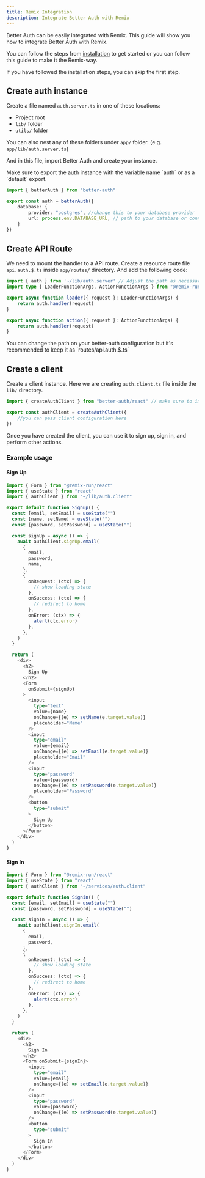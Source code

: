```yaml
---
title: Remix Integration
description: Integrate Better Auth with Remix
---
```


Better Auth can be easily integrated with Remix. This guide will show you how to integrate Better Auth with Remix.

You can follow the steps from [installation](/docs/installation) to get started or you can follow this guide to make it the Remix-way.

If you have followed the installation steps, you can skip the first step.

## Create auth instance


Create a file named `auth.server.ts` in one of these locations:
   - Project root
   - `lib/` folder
   - `utils/` folder

You can also nest any of these folders under `app/` folder. (e.g. `app/lib/auth.server.ts`)

And in this file, import Better Auth and create your instance.

<Callout type="warn">
Make sure to export the auth instance with the variable name `auth` or as a `default` export.
</Callout>

```ts title="app/lib/auth.server.ts"
import { betterAuth } from "better-auth"

export const auth = betterAuth({
    database: {
        provider: "postgres", //change this to your database provider
        url: process.env.DATABASE_URL, // path to your database or connection string
    }
})
```

## Create API Route

We need to mount the handler to a API route. Create a resource route file `api.auth.$.ts` inside `app/routes/` directory. And add the following code:

```ts title="app/routes/api.auth.$.ts"
import { auth } from '~/lib/auth.server' // Adjust the path as necessary
import type { LoaderFunctionArgs, ActionFunctionArgs } from "@remix-run/node"

export async function loader({ request }: LoaderFunctionArgs) {
    return auth.handler(request)
}

export async function action({ request }: ActionFunctionArgs) {
    return auth.handler(request)
}
```

<Callout type="info">
 You can change the path on your better-auth configuration but it's recommended to keep it as `routes/api.auth.$.ts`
</Callout>

## Create a client

Create a client instance. Here we are creating `auth.client.ts` file inside the `lib/` directory.

```ts title="app/lib/auth.client.ts"
import { createAuthClient } from "better-auth/react" // make sure to import from better-auth/react

export const authClient = createAuthClient({
    //you can pass client configuration here
})
```

Once you have created the client, you can use it to sign up, sign in, and perform other actions.

### Example usage

#### Sign Up

```ts title="app/routes/signup.tsx"
import { Form } from "@remix-run/react"
import { useState } from "react"
import { authClient } from "~/lib/auth.client"

export default function Signup() {
  const [email, setEmail] = useState("")
  const [name, setName] = useState("")
  const [password, setPassword] = useState("")

  const signUp = async () => {
    await authClient.signUp.email(
      {
        email,
        password,
        name,
      },
      {
        onRequest: (ctx) => {
          // show loading state
        },
        onSuccess: (ctx) => {
          // redirect to home
        },
        onError: (ctx) => {
          alert(ctx.error)
        },
      },
    )
  }

  return (
    <div>
      <h2>
        Sign Up
      </h2>
      <Form
        onSubmit={signUp}
      >
        <input
          type="text"
          value={name}
          onChange={(e) => setName(e.target.value)}
          placeholder="Name"
        />
        <input
          type="email"
          value={email}
          onChange={(e) => setEmail(e.target.value)}
          placeholder="Email"
        />
        <input
          type="password"
          value={password}
          onChange={(e) => setPassword(e.target.value)}
          placeholder="Password"
        />
        <button
          type="submit"
        >
          Sign Up
        </button>
      </Form>
    </div>
  )
}

```

#### Sign In

```ts title="app/routes/signin.tsx"
import { Form } from "@remix-run/react"
import { useState } from "react"
import { authClient } from "~/services/auth.client"

export default function Signin() {
  const [email, setEmail] = useState("")
  const [password, setPassword] = useState("")

  const signIn = async () => {
    await authClient.signIn.email(
      {
        email,
        password,
      },
      {
        onRequest: (ctx) => {
          // show loading state
        },
        onSuccess: (ctx) => {
          // redirect to home
        },
        onError: (ctx) => {
          alert(ctx.error)
        },
      },
    )
  }

  return (
    <div>
      <h2>
        Sign In
      </h2>
      <Form onSubmit={signIn}>
        <input
          type="email"
          value={email}
          onChange={(e) => setEmail(e.target.value)}
        />
        <input
          type="password"
          value={password}
          onChange={(e) => setPassword(e.target.value)}
        />
        <button
          type="submit"
        >
          Sign In
        </button>
      </Form>
    </div>
  )
}
```

